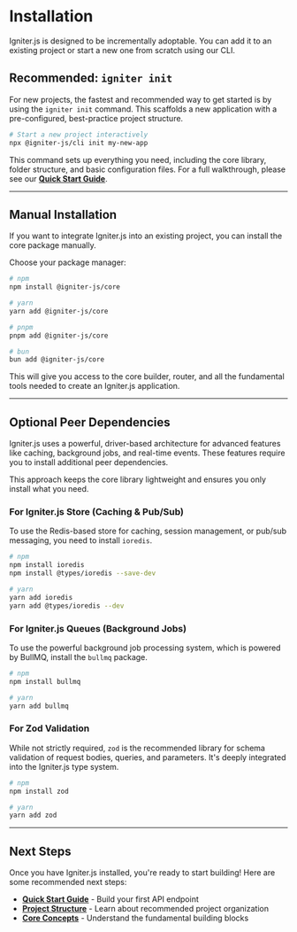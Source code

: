 # Installation

Igniter.js is designed to be incrementally adoptable. You can add it to an existing project or start a new one from scratch using our CLI.

## Recommended: `igniter init`

For new projects, the fastest and recommended way to get started is by using the `igniter init` command. This scaffolds a new application with a pre-configured, best-practice project structure.

```bash
# Start a new project interactively
npx @igniter-js/cli init my-new-app
```

This command sets up everything you need, including the core library, folder structure, and basic configuration files. For a full walkthrough, please see our **[Quick Start Guide](/docs/getting-started/quick-start-guide)**.

---

## Manual Installation

If you want to integrate Igniter.js into an existing project, you can install the core package manually.

Choose your package manager:

```bash
# npm
npm install @igniter-js/core

# yarn
yarn add @igniter-js/core

# pnpm
pnpm add @igniter-js/core

# bun
bun add @igniter-js/core
```

This will give you access to the core builder, router, and all the fundamental tools needed to create an Igniter.js application.

---

## Optional Peer Dependencies

Igniter.js uses a powerful, driver-based architecture for advanced features like caching, background jobs, and real-time events. These features require you to install additional peer dependencies.

This approach keeps the core library lightweight and ensures you only install what you need.

### For Igniter.js Store (Caching & Pub/Sub)

To use the Redis-based store for caching, session management, or pub/sub messaging, you need to install `ioredis`.

```bash
# npm
npm install ioredis
npm install @types/ioredis --save-dev

# yarn
yarn add ioredis
yarn add @types/ioredis --dev
```

### For Igniter.js Queues (Background Jobs)

To use the powerful background job processing system, which is powered by BullMQ, install the `bullmq` package.

```bash
# npm
npm install bullmq

# yarn
yarn add bullmq
```

### For Zod Validation

While not strictly required, `zod` is the recommended library for schema validation of request bodies, queries, and parameters. It's deeply integrated into the Igniter.js type system.

```bash
# npm
npm install zod

# yarn
yarn add zod
```

---

## Next Steps

Once you have Igniter.js installed, you're ready to start building! Here are some recommended next steps:

- **[Quick Start Guide](/docs/getting-started/quick-start-guide)** - Build your first API endpoint
- **[Project Structure](/docs/getting-started/project-structure)** - Learn about recommended project organization
- **[Core Concepts](/docs/core-concepts/the-igniter-builder)** - Understand the fundamental building blocks